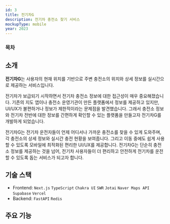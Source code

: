 ```yaml
---
id: 3
title: 전기차G
description: 전기차 충전소 찾기 서비스
mockupType: mobile
year: 2023
---
```


### 목차

## 소개

<Link url="https://ev-charge.kr" />

**전기차G**는 사용자의 현재 위치를 기반으로 주변 충전소의 위치와 상세 정보를 실시간으로 제공하는 서비스입니다.

전기차가 보급되기 시작하면서 전기차 충전소 정보에 대한 접근성이 매우 중요해졌습니다. 기존의 지도 앱이나 충전소 운영기관이 만든 플랫폼에서 정보를 제공하고 있지만, UI/UX가 불편하거나 정보가 제한적이라는 문제점을 발견했습니다. 그래서 충전소 정보와 전기차 전반에 대한 정보를 간편하게 확인할 수 있는 플랫폼을 만들고자 전기차G를 개발하게 되었습니다.

전기차G는 전기차 운전자들이 언제 어디서나 가까운 충전소를 찾을 수 있게 도와주며, 각 충전소의 상세 정보와 실시간 충전 현황을 보여줍니다. 그리고 이동 중에도 쉽게 사용할 수 있도록 모바일에 최적화된 편리한 UI/UX를 제공합니다. 전기차G는 단순히 충전소 정보를 제공하는 것을 넘어, 전기차 사용자들이 더 편리하고 안전하게 전기차를 운전할 수 있도록 돕는 서비스가 되고자 합니다.

## 기술 스택

- Frontend: `Next.js` `TypeScript` `Chakra UI` `SWR` `Jotai` `Naver Maps API` `Supabase` `Vercel`
- Backend: `FastAPI` `Redis`

## 주요 기능
